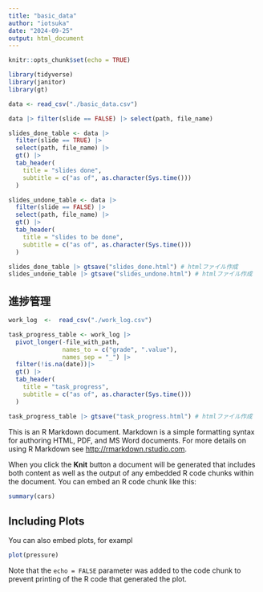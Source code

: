 ```yaml
---
title: "basic_data"
author: "iotsuka"
date: "2024-09-25"
output: html_document
---
```


```r
knitr::opts_chunk$set(echo = TRUE)
```

```r
library(tidyverse)
library(janitor)
library(gt)
```
```r
data <- read_csv("./basic_data.csv")
```
```r
data |> filter(slide == FALSE) |> select(path, file_name)
```

```r
slides_done_table <- data |> 
  filter(slide == TRUE) |> 
  select(path, file_name) |> 
  gt() |> 
  tab_header(
    title = "slides done",
    subtitle = c("as of", as.character(Sys.time()))
  )

slides_undone_table <- data |> 
  filter(slide == FALSE) |> 
  select(path, file_name) |> 
  gt() |> 
  tab_header(
    title = "slides to be done",
    subtitle = c("as of", as.character(Sys.time()))
  )
```


```r
slides_done_table |> gtsave("slides_done.html") # htmlファイル作成
slides_undone_table |> gtsave("slides_undone.html") # htmlファイル作成
```

## 進捗管理


```r
work_log  <-  read_csv("./work_log.csv")
```
```r
task_progress_table <- work_log |> 
  pivot_longer(-file_with_path,
               names_to = c("grade", ".value"),
               names_sep = "_") |> 
  filter(!is.na(date))|> 
  gt() |> 
  tab_header(
    title = "task_progress",
    subtitle = c("as of", as.character(Sys.time()))
  )
```

```r
task_progress_table |> gtsave("task_progress.html") # htmlファイル作成
```

This is an R Markdown document. Markdown is a simple formatting syntax for authoring HTML, PDF, and MS Word documents. For more details on using R Markdown see <http://rmarkdown.rstudio.com>.

When you click the **Knit** button a document will be generated that includes both content as well as the output of any embedded R code chunks within the document. You can embed an R code chunk like this:

```r
summary(cars)
```

## Including Plots

You can also embed plots, for exampl
```r
plot(pressure)
```

Note that the `echo = FALSE` parameter was added to the code chunk to prevent printing of the R code that generated the plot.
